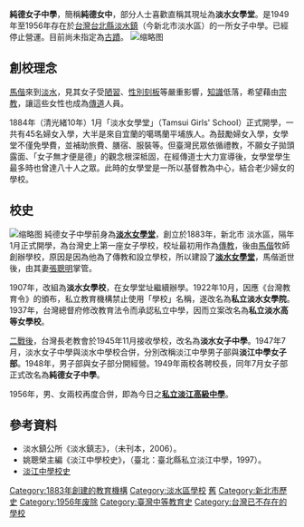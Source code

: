{{no footnotes|time=2014-12-01T02:33:51+00:00}}
'''純德女子中學'''，簡稱'''純德女中'''，部分人士喜歡直稱其現址為'''淡水女學堂'''。是1949年至1956年存在於[[台灣|台灣]][[新北市|台北縣]][[淡水區|淡水鎮]]（今新北市淡水區）的一所女子中學。已經停止營運。目前尚未指定為[[古蹟|古蹟]]。
[[File:淡水女學堂.jpg|缩略图]]

==創校理念==
[[馬偕|馬偕]]來到[[淡水|淡水]]，見其女子受[[陋習|陋習]]、[[性別刻板|性別刻板]]等嚴重影響，[[知識|知識]]低落，希望藉由[[宗教|宗教]]，讓這些女性也成為[[傳道|傳道]]人員。
 
1884年（清光緒10年）1月「淡水女學堂」（Tamsui Girls' SchooI）正式開學，一共有45名婦女入學，大半是來自宜蘭的噶瑪蘭平埔族人。為鼓勵婦女入學，女學堂不僅免學費，並補助旅費、膳宿、服裝等。但臺灣民眾依循禮教，不願女子拋頭露面、「女子無才便是德」的觀念根深柢固，在經傳道士大力宣導後，女學堂學生最多時也曾達八十人之眾。此時的女學堂是一所以基督教為中心，結合老少婦女的學校。

==校史==
[[File:新北市淡水44.jpg|缩略图]]
純德女子中學前身為'''[[淡水女學堂|淡水女學堂]]'''，創立於1883年，新北市 淡水區，隔年1月正式開學，為台灣史上第一座女子學校，校址最初用作為[[傳教|傳教]]，後由[[馬偕|馬偕]]牧師創辦學校，原因是因為他為了傳教和設立學校，所以建設了'''[[淡水女學堂|淡水女學堂]]'''，馬偕逝世後，由其妻[[張聰明|張聰明]]掌管。

1907年，改組為'''淡水女學校'''，在女學堂址繼續辦學。1922年10月，因應《台灣教育令》的頒布，私立教育機構禁止使用「學校」名稱，遂改名為'''私立淡水女學院'''。1937年，台灣總督府修改教育法令而承認私立中學，因而立案改名為'''私立淡水高等女學校'''。

[[臺灣戰後時期|二戰後]]，台灣長老教會於1945年11月接收學校，改名為'''淡水女子中學'''。1947年7月，淡水女子中學與淡水中學校合併，分別改稱淡江中學男子部與'''淡江中學女子部'''。1948年，男子部與女子部分開經營。1949年兩校各聘校長，同年7月女子部正式改名為'''純德女子中學'''。

1956年，男、女兩校再度合併，即為今日之'''[[私立淡江高級中學|私立淡江高級中學]]'''。

==參考資料==
* 淡水鎮公所《淡水鎮志》，（未刊本，2006）。
* 姚聰榮主編《淡江中學校史》，（臺北：臺北縣私立淡江中學，1997）。
* [https://web.archive.org/web/20141204132239/http://dns2.tksh.ntpc.edu.tw/history/history.htm 淡江中學校史]

[[Category:1883年創建的教育機構|Category:1883年創建的教育機構]]
[[Category:淡水區學校|Category:淡水區學校]]
[[Category:台灣女子學校|舊]]
[[Category:新北市歷史|Category:新北市歷史]]
[[Category:1956年废除|Category:1956年废除]]
[[Category:臺灣中等教育史|Category:臺灣中等教育史]]
[[Category:台灣已不存在的學校|Category:台灣已不存在的學校]]